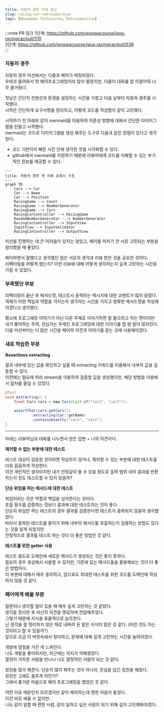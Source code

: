 ```yaml
---
title: 자동차 경주 미션 회고
slug: racing-car-retrospective
tags: [Woowahan Techcourse, Retrospective]
---
```


:::note PR 링크 
1단계: https://github.com/woowacourse/java-racingcar/pull/510  
2단계: https://github.com/woowacourse/java-racingcar/pull/538  
:::

### 자동차 경주

자동차 경주 미션에서는 다즐과 페어가 매칭되었다.  
우테코 들어와서 첫 페어프로그래밍이라 많이 떨렸지만, 다즐이 대화를 잘 이끌어줘 너무 즐거웠다.  

첫날은 간단히 컨벤션과 환경을 설정하는 시간을 가졌고 다음 날부터 자동차 경주를 시작했다.  
시작은 간단하게 요구사항을 정리하고, 어떻게 코드를 작성할지 같이 고민했다.  

시작하기 전 아래와 같이 mermaid를 이용하여 의존성 방향에 대해서 간단한 다이어그램을 만들고 시작했다.  
mermaid는 코드로 다이어그램을 생성 해주는 도구로 다음과 같은 장점이 있다고 생각한다.

- 코드 기반이라 빠른 시간 안에 생각한 것을 시각화할 수 있다.  
- github에서 mermaid를 지원하기 때문에 리뷰어에게 코드를 이해할 수 있는 부가적인 정보를 제공할 수 있다.

```mermaid
---
title: 자동차 경주 첫 리뷰 요청시 구조
---
graph TD
    Cars --> Car
    Car --> Name
    Car --> Position
    RacingGame --> Count
    RacingGame --> NumberGenerator
    RacingGame --> Cars
    RacingCarController --> RacingGame
    RandomNumberGenerator -.-> NumberGenerator
    RacingCarController --> InputView
    InputView --> InputValidator
    RacingCarController --> OutputView
```

미션을 진행하는 데 큰 어려움이 있지는 않았고, 페어를 마치기 전 서로 고민되는 부분을 정리했을 때 좋았다.

페어하면서 잘했다고 생각했던 점은 서로의 생각과 리뷰 받은 것을 공유한 것이다.  
리팩터링을 어떻게 했는지? 이런 리뷰에 대해 어떻게 생각하는지 깊게 고민하는 시간을 가질 수 있었다.

### 부족했던 부분

리팩터링이 끝난 후 메서드명, 테스트시 출력하는 메시지에 대한 코멘트가 많이 달렸다.  
객체가 어떤 책임과 역할을 가지는지 생각하는 시간을 가지고 명확한 메서드명을 작성해야겠다고 생각했다.  

평소에 프로그래밍 이야기가 아닌 다른 주제로 이야기하면 잘 들으려고 하는 편이지만  
내가 좋아하는 주제, 관심가는 주제인 프로그래밍에 대한 이야기를 할 땐 말이 많아진다.  
다음 미션부터는 더 많은 시간을 페어의 의견과 이야기를 듣는 곳에 사용해야겠다.

### 새로 학습한 부분

**Assertions extracting**

결과 내부에 있는 값을 확인하고 싶을 때 extracting 키워드를 이용해서 내부의 값을 검증할 수 있다.  
이전에는 필요에 따라 stream을 이용하여 검증할 값을 생성했지만, 해당 방법을 이용해서 절차를 줄일 수 있었다.

```java
@Test
void extracting() {
    final Cars cars = new Cars(List.of("car1", "car2"));

    assertThat(cars.getCars())
            .extracting(Car::getName)
            .containsExactly("car1", "car2");
}
```

---

아래는 리뷰어님과 대화를 나누면서 얻은 답변 + 나의 의견이다.

**제어할 수 없는 부분에 대한 테스트**

테스트 대상이 검증된 것이라면 작성하지 않거나, 제어할 수 있는 부분에 대한 테스트를 더욱 꼼꼼하게 작성한다.  
이건 개인적인 생각이지만 내가 안정감이 들 수 있을 정도로 출력 범위 내의 결과를 반환하는지 정도 테스트할 수 있지 않을까?

**단순 위임을 하는 메서드에 대한 테스트**

위임이라는 것은 역할과 책임을 넘겨준다는 것이다.  
호출 횟수를 검증하는 것보다 결과에 대한 테스트하는 것이 좋다.  
단순히 위임만 하는 테스트의 경우 결과를 검증한다면 테스트가 중복되지 않을까 생각했었다.  
따라서 중복된 테스트를 줄이기 위해 내부의 메서드를 호출하는지 검증하는 방법도 있다는 것을 알게 되었지만  
안정적으로 결과를 테스트 하는 것이 더 좋은 방법인 것 같다.

**테스트를 위한 getter 사용**

테스트 용도로 도메인에 새로운 메서드가 생성되는 것은 좋지 못하다.  
필요의 경우 생성해서 사용할 수 있지만, 기존에 있는 메서드들을 활용해보는 것이 더 좋은 방법이다.  
이 부분에 대해서 매우 동의하고, 앞으로도 최대한 테스트를 위한 코드를 도메인에 작성하지 않을 것 같다.

### 페어에게 배울 부분

질문이나 생각할 점이 있을 때 매우 깊게 고민하는 것 같았다.  
생각을 정리한 후 자신의 의견을 명료하게 전달해주었다.  
그렇기 때문에 지식을 효율적으로 습득한다.   
난 생각을 잘 정리하지 않은 채로 내버려 둔 얕은 지식이 많은 것 같다. (이런 것도 아는 것이라고 할 수 있을까?)  
앞으로 조금 더 머릿속에서 정리하고, 문제에 대해 깊게 고민하는 시간을 늘려야겠다.

개발에 열정을 가진 게 느껴진다.  
나도 개발을 좋아하지만, 최근에는 의지가 약해졌었다.  
열정이 가득한 사람을 만나니 나도 열정적인 사람이 되는 것 같다.

칭찬을 많이 해준다. 단순히 많이 해주는 것이 아니라, 진심을 담긴 칭찬을 해줬다.  
칭찬은 고래도 춤추게 하던가?  
그래서 즐거운 마음으로 페어 프로그래밍을 했었던 것 같다.

어떤 이유 때문인지 모르겠지만 같이 페어하는데 편한 마음이 들었다.  
이건 바로 배울 수 없지만.  
나도 같이 일할 때 편한 사람, 같이 일하고 싶은 사람이 되기 위해 깊이 고민해봐야겠다.